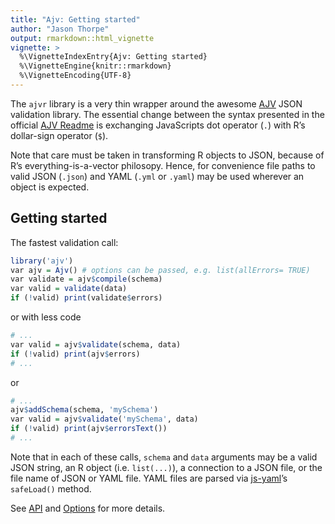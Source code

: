 ```yaml
---
title: "Ajv: Getting started"
author: "Jason Thorpe"
output: rmarkdown::html_vignette
vignette: >
  %\VignetteIndexEntry{Ajv: Getting started}
  %\VignetteEngine{knitr::rmarkdown}
  %\VignetteEncoding{UTF-8}
---
```



The `ajvr` library is a very thin wrapper around the awesome
[AJV](https://github.com/epoberezkin/ajv) JSON validation library.  The
essential change between the syntax presented in the official [AJV
Readme](https://github.com/epoberezkin/ajv) is exchanging JavaScripts dot
operator (`.`) with R's dollar-sign operator (`$`).

Note that care must be taken in transforming R objects to JSON, because of
R's everything-is-a-vector philosopy. Hence, for convenience file paths to
valid JSON (`.json`) and YAML (`.yml` or `.yaml`)  may be used wherever an
object is expected.

## Getting started

The fastest validation call:

```r
library('ajv')
var ajv = Ajv() # options can be passed, e.g. list(allErrors= TRUE)
var validate = ajv$compile(schema)
var valid = validate(data)
if (!valid) print(validate$errors)
```

or with less code

```r
# ...
var valid = ajv$validate(schema, data)
if (!valid) print(ajv$errors)
# ...
```

or

```r
# ...
ajv$addSchema(schema, 'mySchema')
var valid = ajv$validate('mySchema', data)
if (!valid) print(ajv$errorsText())
# ...
```

Note that in each of these calls, `schema` and `data` arguments may be a
valid JSON string, an R object (i.e. `list(...)`), a connection to a JSON
file, or the file name of JSON or YAML file.  YAML files are parsed via
[js-yaml](https://www.npmjs.com/package/js-yaml)'s `safeLoad()` method.

See [API](https://github.com/epoberezkin/ajv#api) and
[Options](https://github.com/epoberezkin/ajv#options) for more details.

